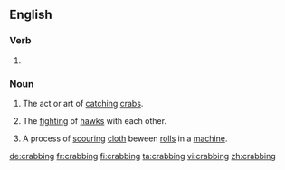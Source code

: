 ==English==

===Verb===
{{head|en|present participle}}

# {{present participle of|crab|lang=en|nocat=1}}

===Noun===
{{en-noun|-}}

# The act or art of [[catch]]ing [[crab]]s.
# {{context|falconry|lang=en}} The [[fight]]ing of [[hawk]]s with each other.
# {{context|wool manufacture|lang=en}} A process of [[scour]]ing [[cloth]] beween [[roll]]s in a [[machine]].

{{Webster 1913}}

[[de:crabbing]]
[[fr:crabbing]]
[[fi:crabbing]]
[[ta:crabbing]]
[[vi:crabbing]]
[[zh:crabbing]]